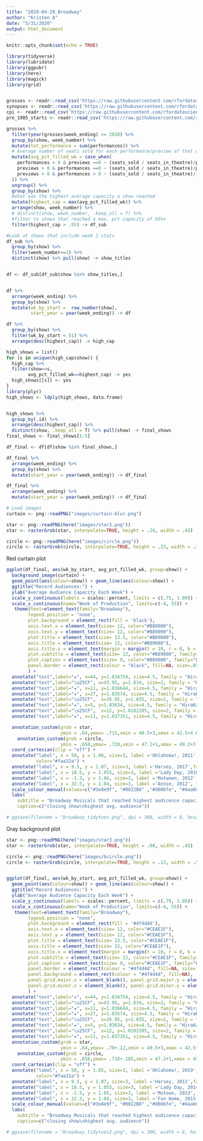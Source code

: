 ```yaml
---
title: "2020-04-28_Broadway"
author: "Kristen A"
date: "5/31/2020"
output: html_document
---
```


```r
knitr::opts_chunk$set(echo = TRUE)
```

```r
library(tidyverse)
library(lubridate)
library(ggpubr)
library(here)
library(magick)
library(grid)


grosses <- readr::read_csv('https://raw.githubusercontent.com/rfordatascience/tidytuesday/master/data/2020/2020-04-28/grosses.csv', guess_max = 40000)
synopses <- readr::read_csv('https://raw.githubusercontent.com/rfordatascience/tidytuesday/master/data/2020/2020-04-28/synopses.csv')
cpi <- readr::read_csv('https://raw.githubusercontent.com/rfordatascience/tidytuesday/master/data/2020/2020-04-28/cpi.csv')
pre_1985_starts <- readr::read_csv('https://raw.githubusercontent.com/rfordatascience/tidytuesday/master/data/2020/2020-04-28/pre-1985-starts.csv')
```


```r
grosses %>%
  filter(year(grosses$week_ending) >= 2010) %>%
  group_by(show, week_number) %>%
  mutate(tot_performance = sum(performances)) %>%
  # Average number of seats sold for each performance/preview of that weeek
  mutate(avg_pct_filled_wk = case_when(
    performances > 0 & previews ==0 ~ (seats_sold / seats_in_theatre)/performances,
    previews > 0 & performances ==0 ~ (seats_sold / seats_in_theatre)/previews,
    previews > 0 & performances > 0 ~ (seats_sold / seats_in_theatre)/(previews + performances)
  )) %>%
  ungroup() %>%
  group_by(show) %>%
  #what was the highest average capacity a show reached
  mutate(highest_cap = max(avg_pct_filled_wk)) %>% 
  arrange(show, week_number) %>%
  # distinct(show, week_number, .keep_all = T) %>%
  #filter to shows that reached a max. pct capacity of 95%+
  filter(highest_cap > .95) -> df_sub

#Look at shows that include week 1 stats
df_sub %>%
  group_by(show) %>%
  filter(week_number==1) %>%
  distinct(show) %>% pull(show) -> show_titles


df <- df_sub[df_sub$show %in% show_titles,] 


df %>%
  arrange(week_ending) %>%
  group_by(show) %>%
  mutate(wk_by_start =  row_number(show),
         start_year = year(week_ending)) -> df

df %>%
  group_by(show) %>%
  filter(wk_by_start < 51) %>%
  arrange(desc(highest_cap)) -> high_cap

high_shows = list()
for (s in unique(high_cap$show)) {
  high_cap %>%
  filter(show==s,
        avg_pct_filled_wk==highest_cap) -> yes
  high_shows[[s]] <- yes
}
library(plyr)
high_shows <- ldply(high_shows, data.frame)


high_shows %>%
  group_by(.id) %>%
  arrange(desc(highest_cap)) %>%
  distinct(show, .keep_all = T) %>% pull(show) -> final_shows
final_shows <- final_shows[1:5]

df_final <- df[df$show %in% final_shows,] 

df_final %>%
  arrange(week_ending) %>%
  group_by(show) %>%
  mutate(start_year = year(week_ending)) -> df_final

df_final %>%
  arrange(week_ending) %>%
  mutate(start_year = year(week_ending)) -> df_final
```


```r
# Load images
curtain <- png::readPNG("images/curtain-blur.png")

star <- png::readPNG(here("images/star3.png"))
star <- rasterGrob(star, interpolate=TRUE, height = .24, width = .45)

circle <- png::readPNG(here("images/circle.png"))
circle <- rasterGrob(circle, interpolate=TRUE, height = .23, width = .35)
```


Red curtain plot
```r
ggplot(df_final, aes(wk_by_start, avg_pct_filled_wk, group=show)) + 
  background_image(curtain) +
  geom_point(aes(colour=show)) + geom_line(aes(colour=show)) + 
  ggtitle("Record Audiences:") + 
  ylab("Average Audience Capacity Each Week") +
  scale_y_continuous(labels = scales::percent, limits = c(.75, 1.09)) +
  scale_x_continuous(name="Week of Production", limits=c(-4, 55)) +
   theme(text=element_text(family="Broadway"),
        legend.position = "none",
        plot.background = element_rect(fill = 'black'),
        axis.text.x = element_text(size= 12, color="#B89000"),
        axis.text.y = element_text(size= 12, color="#B89000"),
        plot.title = element_text(size= 13.5, color="#B89000"),
        axis.title = element_text(size= 12, color="#B89000"),
        axis.title.x = element_text(margin = margin(t = 10, r = 0, b = -15, l = 0)),
        plot.subtitle = element_text(size= 12, color="#B89000", family="LibreBodoni-Bold", face="bold"),
        plot.caption = element_text(size= 9, color="#B89000", family="LibreBodoni-Bold", face="bold"),
        panel.border = element_rect(colour = "black", fill=NA, size=.05)
        ) +
  annotate("text",label="★", x=44, y=1.034754, size=4.5, family = "HiraKakuPro-W3", color="#F6D447") +
  annotate("text",label="\u25CF", x=43.95, y=1.034, size=2, family = "HiraKakuPro-W3",color="black") +
  annotate("text",label="★", x=11, y=1.036644, size=4.5, family = "HiraKakuPro-W3", color="#F6D447") +
  annotate("text",label="★", x=27, y=1.03574, size=4.5, family = "HiraKakuPro-W3", color="#F6D447") +
  annotate("text",label="\u25CF",  x=26.95, y=1.035, size=2, family = "HiraKakuPro-W3", color="black") +
  annotate("text",label="★", x=5, y=1.03634, size=4.5, family = "HiraKakuPro-W3", color="#F6D447") +
  annotate("text",label="\u25CF",  x=12, y=1.0282205, size=2, family = "HiraKakuPro-W3", color="black") +
  annotate("text",label="★", x=11, y=1.037351, size=4.5, family = "HiraKakuPro-W3", color="#F6D447") +

  annotation_custom(grob = star, 
                    ymin = .64,ymax= .715,xmin = 40.5+3,xmax = 42.5+4.6) +
    annotation_custom(grob = circle, 
                    ymin = .658,ymax= .728,xmin = 47.2+1,xmax = 49.2+3.2) +
  coord_cartesian(clip = "off") +
  annotate("label", x = 50, y = 1.06, size=3, label ='Oklahoma!, 2011', family="LibreBodoni-Bold", face="bold",
           color="#faa32a") +
  annotate("label", x = 9.5, y = 1.07, size=3, label ='Harvey, 2017',family="LibreBodoni-Bold",color="#0022B8") +
  annotate("label", x = 18.5, y = 1.055, size=3, label ='Lady Day, 2010', family="LibreBodoni-Bold",color="#3e8e9f") +
  annotate("label", x = -1.3, y = 1.06, size=3, label ='Motwown, 2012', family="LibreBodoni-Bold", color="#4aa608") +
  annotate("label", x = 32.5, y = 1.04, size=3, label ='Annie, 2012', family="LibreBodoni-Bold", face="bold", color="#d086fe") +
  scale_colour_manual(values=c("#3e8e9f", "#0022B8" ,"#d086fe", "#4aa608", "#faa32a")) + 
  labs(
    subtitle = "Broadway Musicals that reached highest audicence capacities in their first\n 50 weeks of opening (and sometimes also closing)",
    caption=c("closing show\nhighest avg. audience")) 

# ggsave(filename = "broadway_tidytues.png", dpi = 300, width = 8, height = 5)
```


Gray background plot
```r
star <- png::readPNG(here("images/star3.png"))
star <- rasterGrob(star, interpolate=TRUE, height = .08, width = .45)

circle <- png::readPNG(here("images/bcircle.png"))
circle <- rasterGrob(circle, interpolate=TRUE, height = .13, width = .5)


ggplot(df_final, aes(wk_by_start, avg_pct_filled_wk, group=show)) + 
  geom_point(aes(colour=show)) + geom_line(aes(colour=show)) + 
  ggtitle("Record Audiences:") + 
  ylab("Average Audience Capacity Each Week") +
  scale_y_continuous(labels = scales::percent, limits = c(.79, 1.09)) +
  scale_x_continuous(name="Week of Production", limits=c(-4, 55)) +
   theme(text=element_text(family="Broadway"),
        legend.position = "none",
        plot.background = element_rect(fill = '#4f4d4d'),
        axis.text.x = element_text(size= 12, color="#CEAE1F"),
        axis.text.y = element_text(size= 12, color="#CEAE1F"),
        plot.title = element_text(size= 13.5, color="#CEAE1F"),
        axis.title = element_text(size= 12, color="#CEAE1F"),
        axis.title.x = element_text(margin = margin(t = 10, r = 0, b = -15, l = 0)),
        plot.subtitle = element_text(size= 12, color="#CEAE1F", family="LibreBodoni-Bold", face="bold"),
        plot.caption = element_text(size= 9, color="#CEAE1F", family="LibreBodoni-Bold", face="bold"),
        panel.border = element_rect(colour = "#4f4d4d", fill=NA, size=.05),
        panel.background = element_rect(colour = "#4f4d4d", fill=NA),
        panel.grid.major.x = element_blank(), panel.grid.major.y = element_blank(),
        panel.grid.minor.x = element_blank(), panel.grid.minor.y = element_blank()
        ) +
  annotate("text",label="★", x=44, y=1.034754, size=4.5, family = "HiraKakuPro-W3", color="#F6D447") +
  annotate("text",label="\u25CF", x=43.95, y=1.034, size=2, family = "HiraKakuPro-W3",color="black") +
  annotate("text",label="★", x=11, y=1.036644, size=4.5, family = "HiraKakuPro-W3", color="#F6D447") +
  annotate("text",label="★", x=27, y=1.03574, size=4.5, family = "HiraKakuPro-W3", color="#F6D447") +
  annotate("text",label="\u25CF",  x=26.95, y=1.035, size=2, family = "HiraKakuPro-W3", color="black") +
  annotate("text",label="★", x=5, y=1.03634, size=4.5, family = "HiraKakuPro-W3", color="#F6D447") +
  annotate("text",label="\u25CF",  x=12, y=1.0282205, size=2, family = "HiraKakuPro-W3", color="black") +
  annotate("text",label="★", x=11, y=1.037351, size=4.5, family = "HiraKakuPro-W3", color="#F6D447") +
  annotation_custom(grob = star, 
                    ymin = .64,ymax= .70+.12,xmin = 40.5+3,xmax = 42.5+4.6) +
    annotation_custom(grob = circle, 
                    ymin = .658,ymax= .718+.105,xmin = 47.2+1,xmax = 49.2+3.2) +
  coord_cartesian(clip = "off") +
  annotate("label", x = 50, y = 1.05, size=3, label ='Oklahoma!, 2019', family="LibreBodoni-Bold", face="bold",
           color="#faa32a") +
  annotate("label", x = 9.5, y = 1.07, size=3, label ='Harvey, 2012',family="LibreBodoni-Bold",color="#0022B8") +
  annotate("label", x = 18.5, y = 1.055, size=3, label ='Lady Day, 2014', family="LibreBodoni-Bold",color="#3e8e9f") +
  annotate("label", x = -1.5, y = 1.05, size=3, label ='Motown, 2013', family="LibreBodoni-Bold", color="#4aa608") +
  annotate("label", x = 32.3, y = 1.04, size=3, label ='Fun Home, 2015', family="LibreBodoni-Bold", face="bold", color="#d086fe") +
  scale_colour_manual(values=c("#3e8e9f", "#0022B8" ,"#d086fe", "#4aa608", "#faa32a")) + 
  labs(
    subtitle = "Broadway Musicals that reached highest audicence capacities in their first\n 50 weeks of opening (and sometimes also closing)",
    caption=c("closing show\nhighest avg. audience")) 

# ggsave(filename = "broadway_tidytues2.png", dpi = 300, width = 8, height = 5)
```




